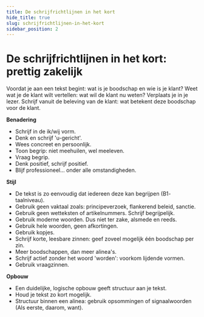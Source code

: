 ```yaml
---
title: De schrijfrichtlijnen in het kort
hide_title: true
slug: schrijfrichtlijnen-in-het-kort
sidebar_position: 2
---
```


# De schrijfrichtlijnen in het kort: prettig zakelijk

Voordat je aan een tekst begint: wat is je boodschap en wie is je klant?
Weet wat je de klant wilt vertellen: wat wil de klant nu weten? Verplaats je in je lezer.
Schrijf vanuit de beleving van de klant: wat betekent deze boodschap voor de klant.

**Benadering**

- Schrijf in de ik/wij vorm.
- Denk en schrijf 'u-gericht'.
- Wees concreet en persoonlijk.
- Toon begrip: niet meehuilen, wel meeleven.
- Vraag begrip.
- Denk positief, schrijf positief.
- Blijf professioneel… onder alle omstandigheden.

**Stijl**

- De tekst is zo eenvoudig dat iedereen deze kan begrijpen (B1- taalniveau).
- Gebruik geen vaktaal zoals: principeverzoek, flankerend beleid, sanctie.
- Gebruik geen wetteksten of artikelnummers. Schrijf begrijpelijk.
- Gebruik moderne woorden. Dus niet ter zake, alsmede en reeds.
- Gebruik hele woorden, geen afkortingen.
- Gebruik kopjes.
- Schrijf korte, leesbare zinnen: geef zoveel mogelijk één boodschap per zin.
- Meer boodschappen, dan meer alinea's.
- Schrijf actief zonder het woord 'worden': voorkom lijdende vormen.
- Gebruik vraagzinnen.

**Opbouw**

- Een duidelijke, logische opbouw geeft structuur aan je tekst.
- Houd je tekst zo kort mogelijk.
- Structuur binnen een alinea: gebruik opsommingen of signaalwoorden (Als eerste, daarom, want).
